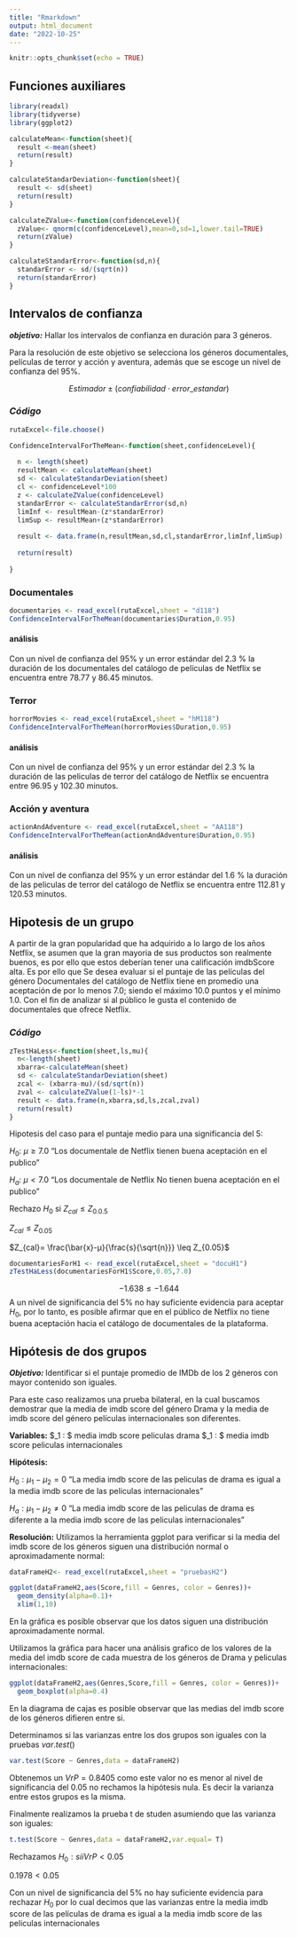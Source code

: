 ```yaml
---
title: "Rmarkdown"
output: html_document
date: "2022-10-25"
---
```


```r
knitr::opts_chunk$set(echo = TRUE)
```

## **Funciones auxiliares**
```R
library(readxl)
library(tidyverse)
library(ggplot2)

calculateMean<-function(sheet){
  result <-mean(sheet)
  return(result)
}

calculateStandarDeviation<-function(sheet){
  result <- sd(sheet)
  return(result)
}

calculateZValue<-function(confidenceLevel){
  zValue<- qnorm(c(confidenceLevel),mean=0,sd=1,lower.tail=TRUE)
  return(zValue)
}

calculateStandarError<-function(sd,n){
  standarError <- sd/(sqrt(n))
  return(standarError)
}
```

## **Intervalos de confianza**

***objetivo:*** Hallar los intervalos de confianza en duración  para 3 géneros. 

Para la resolución de este objetivo se selecciona los géneros documentales, películas de terror y acción y aventura, además que se escoge un nivel de confianza del 95%.

$$Estimador \pm (confiabilidad\cdot error\_estandar)$$

### ***Código***

```R

rutaExcel<-file.choose()

ConfidenceIntervalForTheMean<-function(sheet,confidenceLevel){
  
  n <- length(sheet)
  resultMean <- calculateMean(sheet)
  sd <- calculateStandarDeviation(sheet) 
  cl <- confidenceLevel*100
  z <- calculateZValue(confidenceLevel)
  standarError <- calculateStandarError(sd,n)
  limInf <- resultMean-(z*standarError)
  limSup <- resultMean+(z*standarError)
  
  result <- data.frame(n,resultMean,sd,cl,standarError,limInf,limSup)
  
  return(result)
  
}


```

### Documentales

```R
             
documentaries <- read_excel(rutaExcel,sheet = "d118")
ConfidenceIntervalForTheMean(documentaries$Duration,0.95)
```
#### análisis

Con un nivel de confianza del 95% y un error estándar del 2.3 % la duración de los documentales del catálogo de películas de Netflix se encuentra entre 78.77 y 86.45 minutos.




### Terror

```R
             
horrorMovies <- read_excel(rutaExcel,sheet = "hM118")
ConfidenceIntervalForTheMean(horrorMovies$Duration,0.95)
```
#### análisis

Con un nivel de confianza del 95% y un error estándar del 2.3 % la duración de las peliculas de terror del catálogo de Netflix se encuentra entre 96.95 y 102.30 minutos.

### Acción y aventura

```R
             
actionAndAdventure <- read_excel(rutaExcel,sheet = "AA118")
ConfidenceIntervalForTheMean(actionAndAdventure$Duration,0.95)
```
#### análisis

Con un nivel de confianza del 95% y un error estándar del 1.6 % la duración de las peliculas de terror del catálogo de Netflix se encuentra entre 112.81 y 120.53 minutos.


## Hipotesis de un grupo
A partir de la gran popularidad que ha adquirido  a lo largo de los años Netflix, se asumen que la gran mayoria de sus productos son realmente buenos, es por ello que estos deberían tener una calificación imdbScore alta. Es por ello que Se desea evaluar si el puntaje de las películas del género Documentales del catálogo de Netflix tiene en promedio una aceptación de por lo menos $7.0$; siendo el máximo $10.0$ puntos y el mínimo $1.0$. Con el fin de analizar si al público le gusta el contenido de documentales que ofrece Netflix. 

### ***Código***

```R

zTestHaLess<-function(sheet,ls,mu){
  n<-length(sheet)
  xbarra<-calculateMean(sheet)
  sd <- calculateStandarDeviation(sheet) 
  zcal <- (xbarra-mu)/(sd/sqrt(n))
  zval <- calculateZValue(1-ls)*-1
  result <- data.frame(n,xbarra,sd,ls,zcal,zval)
  return(result)
}
```

Hipotesis del caso para el puntaje medio para una significancia del $5%$:

$H_0$: $μ \geq 7.0$ "Los documentale de Netflix tienen buena aceptación en el publico"

$H_a$: $μ <  7.0$ "Los documentale de Netflix No tienen buena aceptación en el publico"

Rechazo $H_0$ si $Z_{cal} \leq Z_{0.0.5}$

$Z_{cal} \leq Z_{0.05}$

$Z_{cal}= \frac{\bar{x}-μ}{\frac{s}{\sqrt{n}}} \leq Z_{0.05}$

```R
documentariesForH1 <- read_excel(rutaExcel,sheet = "docuH1")
zTestHaLess(documentariesForH1$Score,0.05,7.0)
```

$$-1.638 \leq -1.644$$
A un nivel de significancia del 5% no hay suficiente evidencia para aceptar $H_0$, por lo tanto, es posible afirmar que en el público de Netflix no tiene buena aceptación hacia el catálogo de documentales de la plataforma.

## Hipótesis de dos grupos

***Objetivo: *** Identificar si el puntaje promedio de IMDb de los 2 géneros con mayor contenido son iguales.


Para este caso realizamos una prueba bilateral, en la cual buscamos demostrar que la media de imdb score del género Drama y la media de imdb score del género películas internacionales son diferentes.

**Variables:**
$\mu_1 : $ media imdb score peliculas drama 
$\mu_1 : $ media imdb score peliculas internacionales

**Hipótesis:**

$H_0 : \mu_1 -\mu_2 = 0$ "La media imdb score de las peliculas de drama es igual a la media imdb score de las peliculas internacionales"

$H_a : \mu_1 -\mu_2 \neq 0$ "La media imdb score de las peliculas de drama es diferente a la media imdb score de las peliculas internacionales"

**Resolución:**
Utilizamos la herramienta ggplot para verificar si la media del imdb score de los géneros siguen una distribución normal o aproximadamente normal:

```R
dataFrameH2<- read_excel(rutaExcel,sheet = "pruebasH2")

ggplot(dataFrameH2,aes(Score,fill = Genres, color = Genres))+
  geom_density(alpha=0.1)+
  xlim(1,10)

```

En la gráfica es posible observar que los datos siguen una distribución aproximadamente normal.

Utilizamos la gráfica para hacer una análisis grafico de los valores de la media del imdb score de cada muestra de los géneros de Drama y peliculas internacionales:

```R
ggplot(dataFrameH2,aes(Genres,Score,fill = Genres, color = Genres))+ 
  geom_boxplot(alpha=0.4)
```

En la diagrama de cajas es posible observar que las medias del imdb score de los géneros difieren entre si.

Determinamos si las varianzas entre los dos grupos son iguales con la pruebas $var.test()$

```R
var.test(Score ~ Genres,data = dataFrameH2)
```

Obtenemos un $VrP = 0.8405$ como este valor no es menor al nivel de significancia del 0.05 no rechamos la hipótesis nula. Es decir la varianza entre estos grupos es la misma.

Finalmente realizamos la prueba t de studen asumiendo que las varianza son iguales:


```R
t.test(Score ~ Genres,data = dataFrameH2,var.equal= T)
```

Rechazamos $H_0:sii VrP<0.05$

$0.1978 < 0.05$

Con un nivel de significancia del 5% no hay suficiente evidencia para rechazar $H_0$ por lo cual decimos que las varianzas entre la media imdb score de las películas de drama es igual a la media imdb score de las peliculas internacionales